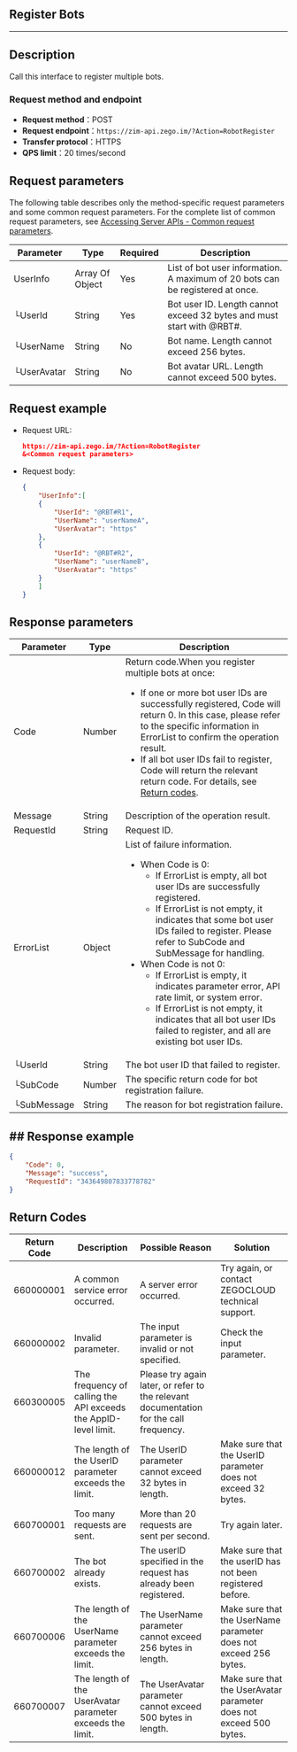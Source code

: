 ## Register Bots
---

## Description

Call this interface to register multiple bots.

### Request method and endpoint

- **Request method**：POST
- **Request endpoint**：`https://zim-api.zego.im/?Action=RobotRegister`
- **Transfer protocol**：HTTPS
- **QPS limit**：20 times/second

## Request parameters

The following table describes only the method-specific request parameters and some common request parameters. For the complete list of common request parameters, see [Accessing Server APIs - Common request parameters](../Accessing%20Server%20APIs.mdx#common-parameters).

| Parameter | Type | Required | Description |
| ----------- | --------------- | -------- | ------------------------------------------------------------ |
| UserInfo    | Array Of Object | Yes      | List of bot user information. A maximum of 20 bots can be registered at once. |
|  └UserId     | String          | Yes      | Bot user ID. Length cannot exceed 32 bytes and must start with @RBT#. |
|  └UserName   | String          | No       | Bot name. Length cannot exceed 256 bytes. |
|  └UserAvatar | String          | No       | Bot avatar URL. Length cannot exceed 500 bytes. |

## Request example

- Request URL:

  ```json
  https://zim-api.zego.im/?Action=RobotRegister
  &<Common request parameters>
  ```

- Request body:
  ```json
  {
      "UserInfo":[
      {
          "UserId": "@RBT#R1",
          "UserName": "userNameA",
          "UserAvatar": "https"
      },
      {
          "UserId": "@RBT#R2",
          "UserName": "userNameB",
          "UserAvatar": "https"
      }
      ]
  }
  ```

## Response parameters

| Parameter | Type | Description |
|------|------|------|
| Code | Number | Return code.<Note title="Note">When you register multiple bots at once:<ul><li>If one or more bot user IDs are successfully registered, Code will return 0. In this case, please refer to the specific information in ErrorList to confirm the operation result.</li><li>If all bot user IDs fail to register, Code will return the relevant return code. For details, see [Return codes](../Return%20codes.mdx).</li></ul></Note> |
| Message | String | Description of the operation result. |
| RequestId | String | Request ID. |
| ErrorList | Object | List of failure information.<ul><li>When Code is 0:<ul><li>If ErrorList is empty, all bot user IDs are successfully registered.</li><li>If ErrorList is not empty, it indicates that some bot user IDs failed to register. Please refer to SubCode and SubMessage for handling.</li></ul></li><li>When Code is not 0:<ul><li>If ErrorList is empty, it indicates parameter error, API rate limit, or system error.</li><li>If ErrorList is not empty, it indicates that all bot user IDs failed to register, and all are existing bot user IDs.</li></ul></li></ul> |
| └UserId | String | The bot user ID that failed to register. |
| └SubCode | Number | The specific return code for bot registration failure.|
| └SubMessage | String | The reason for bot registration failure. |

## ## Response example

```json
{
    "Code": 0,
    "Message": "success",
    "RequestId": "343649807833778782"
}
```

## Return Codes
| Return Code | Description                                              | Possible Reason                                                     | Solution                                                           |
|-------------|----------------------------------------------------------|----------------------------------------------------------------------|---------------------------------------------------------------------|
| 660000001   | A common service error occurred.                         | A server error occurred.                                            | Try again, or contact ZEGOCLOUD technical support.                 |
| 660000002   | Invalid parameter.                                       | The input parameter is invalid or not specified.                    | Check the input parameter.                                         |
| 660300005 | The frequency of calling the API exceeds the AppID-level limit. | Please try again later, or refer to the relevant documentation for the call frequency. |
| 660000012   | The length of the UserID parameter exceeds the limit.    | The UserID parameter cannot exceed 32 bytes in length.              | Make sure that the UserID parameter does not exceed 32 bytes.      |
| 660700001   | Too many requests are sent.                              | More than 20 requests are sent per second.                          | Try again later.                                                   |
| 660700002   | The bot already exists.                                 | The userID specified in the request has already been registered. | Make sure that the userID has not been registered before.         |
| 660700006   | The length of the UserName parameter exceeds the limit.  | The UserName parameter cannot exceed 256 bytes in length.           | Make sure that the UserName parameter does not exceed 256 bytes.   |
| 660700007   | The length of the UserAvatar parameter exceeds the limit.| The UserAvatar parameter cannot exceed 500 bytes in length.         | Make sure that the UserAvatar parameter does not exceed 500 bytes. |